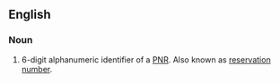 ==English==

===Noun===
{{en-noun|sg=[[record]] [[locator]]}}
# {{context|aviation/travel}} 6-digit alphanumeric identifier of a [[PNR]]. Also known as [[reservation number]].